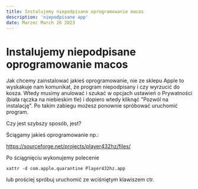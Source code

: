 ```yaml
---
title: Instalujemy niepodpisane oprogramowanie macos
description: 'niepodpisane app'
date: Marzec March 26 2023
---
```


# Instalujemy niepodpisane oprogramowanie macos

Jak chcemy zainstalować jakieś oprogramowanie, nie ze sklepu Apple to wyskakuje nam komunikat, że program niepodpisany i czy wyrzucić do kosza. Wtedy musimy anulować i szukać w opcjach ustawień o Prywatności (biała rączka na niebieskim tle) i dopiero wtedy kliknąć "Pozwól na instalację". Po takim zabiegu możesz ponownie spróbować uruchomić program.

Czy jest szybszy sposób, jest?

Ściągamy jakieś oprogramowanie np.:

https://sourceforge.net/projects/player432hz/files/

Po ściągnięciu wykonujemy polecenie

```
xattr -d com.apple.quarantine Player432hz.app 
```

lub prościej spróbuj uruchomić ze wciśniętym klawiszem ctr.